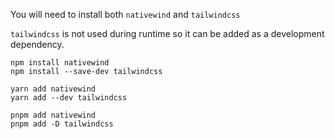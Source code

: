 
You will need to install both `nativewind` and `tailwindcss`

`tailwindcss` is not used during runtime so it can be added as a development dependency.

<Tabs>
  <TabItem value="npm" label="npm" default>

```
npm install nativewind
npm install --save-dev tailwindcss
```

  </TabItem>
  <TabItem value="yarn" label="yarn">

```
yarn add nativewind
yarn add --dev tailwindcss
```

  </TabItem>
  <TabItem value="pnpm" label="pnpm">

```
pnpm add nativewind
pnpm add -D tailwindcss
```

  </TabItem>
</Tabs>
